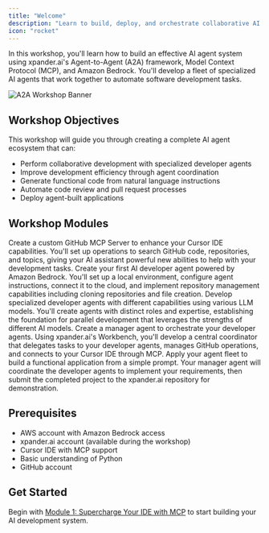 ```yaml
---
title: "Welcome"
description: "Learn to build, deploy, and orchestrate collaborative AI agents using xpander.ai with Amazon Bedrock"
icon: "rocket"
---
```


In this workshop, you'll learn how to build an effective AI agent system using xpander.ai's Agent-to-Agent (A2A) framework, Model Context Protocol (MCP), and Amazon Bedrock. You'll develop a fleet of specialized AI agents that work together to automate software development tasks.

<Frame>

![A2A Workshop Banner](/images/workshops/Github.png)

</Frame>

## Workshop Objectives

This workshop will guide you through creating a complete AI agent ecosystem that can:

- Perform collaborative development with specialized developer agents
- Improve development efficiency through agent coordination
- Generate functional code from natural language instructions
- Automate code review and pull request processes
- Deploy agent-built applications

## Workshop Modules

<CardGroup cols={2}>
  <Card
    title="1. Supercharge Your IDE with MCP"
    icon="bolt"
    href="/workshops/a2a-mcp-bedrock-workshop/01-supercharge-your-ide-with-mcp"
    color="#4A2C99"
  >
    Create a custom GitHub MCP Server to enhance your Cursor IDE capabilities. You'll set up operations to search GitHub code, repositories, and topics, giving your AI assistant powerful new abilities to help with your development tasks.
  </Card>
  <Card
    title="2. Build Your First Coding Agent"
    icon="code"
    href="/workshops/a2a-mcp-bedrock-workshop/02-first-coding-agent"
    color="#4A2C99"
  >
    Create your first AI developer agent powered by Amazon Bedrock. You'll set up a local environment, configure agent instructions, connect it to the cloud, and implement repository management capabilities including cloning repositories and file creation.
  </Card>
  <Card
    title="3. Expand Your Agent Fleet"
    icon="users"
    href="/workshops/a2a-mcp-bedrock-workshop/03-expand-agent-fleet"
    color="#753CFF"
  >
    Develop specialized developer agents with different capabilities using various LLM models. You'll create agents with distinct roles and expertise, establishing the foundation for parallel development that leverages the strengths of different AI models.
  </Card>
  <Card
    title="4. Build a Manager Agent"
    icon="sitemap"
    href="/workshops/a2a-mcp-bedrock-workshop/04-serverless-manager-agent" 
    color="#9B70FF"
  >
    Create a manager agent to orchestrate your developer agents. Using xpander.ai's Workbench, you'll develop a central coordinator that delegates tasks to your developer agents, manages GitHub operations, and connects to your Cursor IDE through MCP.
  </Card>
  <Card
    title="5. Build & Submit Your Application"
    icon="rocket"
    href="/workshops/a2a-mcp-bedrock-workshop/05-submit-application"
    color="#4A2C99"
  >
    Apply your agent fleet to build a functional application from a simple prompt. Your manager agent will coordinate the developer agents to implement your requirements, then submit the completed project to the xpander.ai repository for demonstration.
  </Card>
</CardGroup>

## Prerequisites

- AWS account with Amazon Bedrock access
- xpander.ai account (available during the workshop)
- Cursor IDE with MCP support
- Basic understanding of Python
- GitHub account

## Get Started

Begin with [Module 1: Supercharge Your IDE with MCP](/workshops/a2a-mcp-bedrock-workshop/01-supercharge-your-ide-with-mcp) to start building your AI development system. 